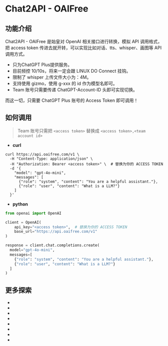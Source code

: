 
Chat2API - OAIFree
===

## 功能介绍

Chat2API - OAIFree 是始皇对 OpenAI 相关接口进行转换，模拟 API 调用格式，把 access token 传进去就开转，可以实现比如对话、tts、whisper、画图等 API 调用方式。

- 只为ChatGPT Plus提供服务。
- 目前频控 10/10s，将来一定会跟 LINUX DO Connect 挂钩。
- 限制了 whisper 上传文件大小为：4M。
- 支持使用 gizmo，使用 g-xxx 的 id 作为模型名即可。
- Team 账号只需要传递 ChatGPT-Account-ID 头即可实现切换。

而这一切，只需要 ChatGPT Plus 账号的 Access Token 即可调用！

## 如何调用

> Team 账号只需把 `<access token>` 替换成 `<access token>,<team account id>`

- **curl**
```shell copy filename="curl"
curl https://api.oaifree.com/v1 \
  -H "Content-Type: application/json" \
  -H "Authorization: Bearer <access token>" \  # 替换为你的 ACCESS TOKEN
  -d '{
    "model": "gpt-4o-mini",
    "messages": [
      {"role": "system", "content": "You are a helpful assistant."},
      {"role": "user", "content": "What is a LLM?"}
    ]
  }'
```

- **python**
```python copy filename="python"
from openai import OpenAI

client = OpenAI(
    api_key="<access token>",  # 替换为你的 ACCESS TOKEN
    base_url="https://api.oaifree.com/v1"
)

response = client.chat.completions.create(
  model="gpt-4o-mini",
  messages=[
    {"role": "system", "content": "You are a helpful assistant."},
    {"role": "user", "content": "What is a LLM?"}
  ]
)
```

## 更多探索

- <LinuxdoTopicLink linuxdoTopicId="51859"/>
- <LinuxdoTopicLink linuxdoTopicId="41375"/>
- <LinuxdoTopicLink linuxdoTopicId="41254"/>
- <LinuxdoTopicLink linuxdoTopicId="50789"/>
- <LinuxdoTopicLink linuxdoTopicId="51676"/>
- <LinuxdoTopicLink linuxdoTopicId="40928"/>
- <LinuxdoTopicLink linuxdoTopicId="49556"/>
- <LinuxdoTopicLink linuxdoTopicId="65740"/>
